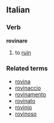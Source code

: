 ==Italian==
===Verb===
'''rovinare'''

# to [[ruin]]

===Related terms===
*[[rovina]]
*[[rovinaccio]]
*[[rovinamento]]
*[[rovinato]]
*[[rovinio]]
*[[rovinoso]]